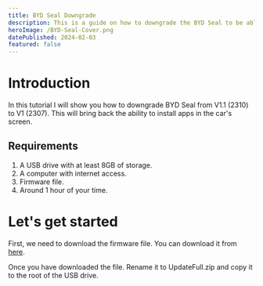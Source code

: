 ```yaml
---
title: BYD Seal Downgrade
description: This is a guide on how to downgrade the BYD Seal to be able to install apps.
heroImage: /BYD-Seal-Cover.png
datePublished: 2024-02-03
featured: false
---
```

# Introduction
In this tutorial I will show you how to downgrade BYD Seal from V1.1 (2310) to V1 (2307). This will bring back the ability to install apps in the car's screen.

## Requirements
1. A USB drive with at least 8GB of storage.
2. A computer with internet access.
3. Firmware file.
4. Around 1 hour of your time.

# Let's get started
First, we need to download the firmware file. You can download it from [here](https://cdn.jjus.dev/Di3.0_13.1.33.2307210.1.18.3.2.2307190.2.zip).

Once you have downloaded the file. Rename it to <span class='underline'>UpdateFull.zip</span> and copy it to the root of the USB drive.
